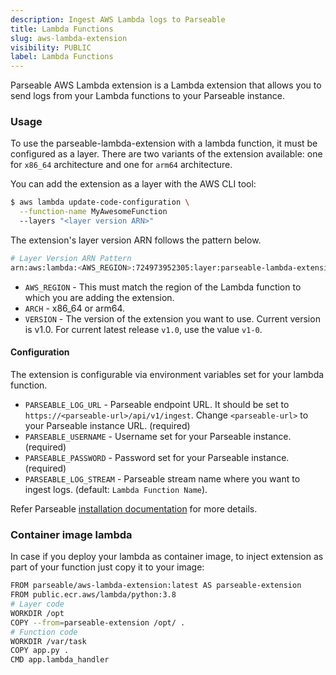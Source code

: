 ```yaml
---
description: Ingest AWS Lambda logs to Parseable
title: Lambda Functions
slug: aws-lambda-extension
visibility: PUBLIC
label: Lambda Functions
---
```


Parseable AWS Lambda extension is a Lambda extension that allows you to send logs from your Lambda functions to your Parseable instance.

### Usage

To use the parseable-lambda-extension with a lambda function, it must be configured as a layer. There are two variants of the extension available: one for `x86_64` architecture and one for `arm64` architecture.

You can add the extension as a layer with the AWS CLI tool:

```sh
$ aws lambda update-code-configuration \
  --function-name MyAwesomeFunction
  --layers "<layer version ARN>"
```

The extension's layer version ARN follows the pattern below.

```sh
# Layer Version ARN Pattern
arn:aws:lambda:<AWS_REGION>:724973952305:layer:parseable-lambda-extension-<ARCH>-<VERSION>:1
```

- `AWS_REGION` - This must match the region of the Lambda function to which you are adding the extension.
- `ARCH` - x86_64 or arm64.
- `VERSION` - The version of the extension you want to use. Current version is v1.0. For current latest release `v1.0`, use the value `v1-0`.

#### Configuration

The extension is configurable via environment variables set for your lambda function.

- `PARSEABLE_LOG_URL` - Parseable endpoint URL. It should be set to `https://<parseable-url>/api/v1/ingest`. Change `<parseable-url>` to your Parseable instance URL. (required)
- `PARSEABLE_USERNAME` - Username set for your Parseable instance. (required)
- `PARSEABLE_PASSWORD` - Password set for your Parseable instance. (required)
- `PARSEABLE_LOG_STREAM` - Parseable stream name where you want to ingest logs. (default: `Lambda Function Name`).

Refer Parseable [installation documentation](https://www.parseable.com/docs/category/installation) for more details.

### Container image lambda

In case if you deploy your lambda as container image, to inject extension as part of your function just copy it to your image:

```sh
FROM parseable/aws-lambda-extension:latest AS parseable-extension
FROM public.ecr.aws/lambda/python:3.8
# Layer code
WORKDIR /opt
COPY --from=parseable-extension /opt/ .
# Function code
WORKDIR /var/task
COPY app.py .
CMD app.lambda_handler
```
